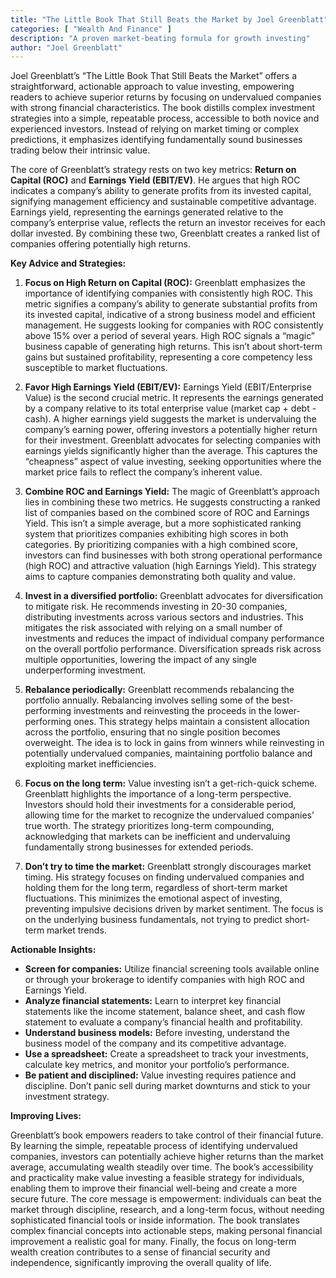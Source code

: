 ```yaml
---
title: "The Little Book That Still Beats the Market by Joel Greenblatt"
categories: [ "Wealth And Finance" ]
description: "A proven market-beating formula for growth investing"
author: "Joel Greenblatt"
---
```

Joel Greenblatt's "The Little Book That Still Beats the Market" offers a straightforward, actionable approach to value investing, empowering readers to achieve superior returns by focusing on undervalued companies with strong financial characteristics.  The book distills complex investment strategies into a simple, repeatable process, accessible to both novice and experienced investors.  Instead of relying on market timing or complex predictions, it emphasizes identifying fundamentally sound businesses trading below their intrinsic value.

The core of Greenblatt's strategy rests on two key metrics: **Return on Capital (ROC)** and **Earnings Yield (EBIT/EV)**.  He argues that high ROC indicates a company's ability to generate profits from its invested capital, signifying management efficiency and sustainable competitive advantage.  Earnings yield, representing the earnings generated relative to the company's enterprise value, reflects the return an investor receives for each dollar invested.  By combining these two, Greenblatt creates a ranked list of companies offering potentially high returns.

**Key Advice and Strategies:**

1. **Focus on High Return on Capital (ROC):** Greenblatt emphasizes the importance of identifying companies with consistently high ROC. This metric signifies a company's ability to generate substantial profits from its invested capital, indicative of a strong business model and efficient management. He suggests looking for companies with ROC consistently above 15% over a period of several years.  High ROC signals a "magic" business capable of generating high returns.  This isn't about short-term gains but sustained profitability, representing a core competency less susceptible to market fluctuations.

2. **Favor High Earnings Yield (EBIT/EV):**  Earnings Yield (EBIT/Enterprise Value) is the second crucial metric.  It represents the earnings generated by a company relative to its total enterprise value (market cap + debt - cash). A higher earnings yield suggests the market is undervaluing the company's earning power, offering investors a potentially higher return for their investment.  Greenblatt advocates for selecting companies with earnings yields significantly higher than the average.  This captures the "cheapness" aspect of value investing, seeking opportunities where the market price fails to reflect the company's inherent value.

3. **Combine ROC and Earnings Yield:** The magic of Greenblatt's approach lies in combining these two metrics. He suggests constructing a ranked list of companies based on the combined score of ROC and Earnings Yield.  This isn't a simple average, but a more sophisticated ranking system that prioritizes companies exhibiting high scores in both categories. By prioritizing companies with a high combined score, investors can find businesses with both strong operational performance (high ROC) and attractive valuation (high Earnings Yield). This strategy aims to capture companies demonstrating both quality and value.

4. **Invest in a diversified portfolio:**  Greenblatt advocates for diversification to mitigate risk.  He recommends investing in 20-30 companies, distributing investments across various sectors and industries. This mitigates the risk associated with relying on a small number of investments and reduces the impact of individual company performance on the overall portfolio performance.  Diversification spreads risk across multiple opportunities, lowering the impact of any single underperforming investment.

5. **Rebalance periodically:** Greenblatt recommends rebalancing the portfolio annually. Rebalancing involves selling some of the best-performing investments and reinvesting the proceeds in the lower-performing ones.  This strategy helps maintain a consistent allocation across the portfolio, ensuring that no single position becomes overweight.  The idea is to lock in gains from winners while reinvesting in potentially undervalued companies, maintaining portfolio balance and exploiting market inefficiencies.

6. **Focus on the long term:** Value investing isn't a get-rich-quick scheme. Greenblatt highlights the importance of a long-term perspective.  Investors should hold their investments for a considerable period, allowing time for the market to recognize the undervalued companies' true worth.  The strategy prioritizes long-term compounding, acknowledging that markets can be inefficient and undervaluing fundamentally strong businesses for extended periods.

7. **Don't try to time the market:**  Greenblatt strongly discourages market timing.  His strategy focuses on finding undervalued companies and holding them for the long term, regardless of short-term market fluctuations. This minimizes the emotional aspect of investing, preventing impulsive decisions driven by market sentiment.  The focus is on the underlying business fundamentals, not trying to predict short-term market trends.


**Actionable Insights:**

* **Screen for companies:** Utilize financial screening tools available online or through your brokerage to identify companies with high ROC and Earnings Yield.
* **Analyze financial statements:** Learn to interpret key financial statements like the income statement, balance sheet, and cash flow statement to evaluate a company's financial health and profitability.
* **Understand business models:**  Before investing, understand the business model of the company and its competitive advantage.
* **Use a spreadsheet:**  Create a spreadsheet to track your investments, calculate key metrics, and monitor your portfolio's performance.
* **Be patient and disciplined:**  Value investing requires patience and discipline. Don't panic sell during market downturns and stick to your investment strategy.


**Improving Lives:**

Greenblatt's book empowers readers to take control of their financial future. By learning the simple, repeatable process of identifying undervalued companies, investors can potentially achieve higher returns than the market average, accumulating wealth steadily over time.  The book's accessibility and practicality make value investing a feasible strategy for individuals, enabling them to improve their financial well-being and create a more secure future.  The core message is empowerment: individuals can beat the market through discipline, research, and a long-term focus, without needing sophisticated financial tools or inside information. The book translates complex financial concepts into actionable steps, making personal financial improvement a realistic goal for many.  Finally, the focus on long-term wealth creation contributes to a sense of financial security and independence, significantly improving the overall quality of life.

